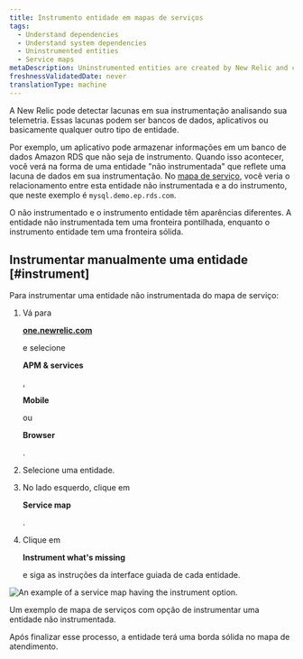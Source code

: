 ```yaml
---
title: Instrumento entidade em mapas de serviços
tags:
  - Understand dependencies
  - Understand system dependencies
  - Uninstrumented entities
  - Service maps
metaDescription: Uninstrumented entities are created by New Relic and can be easily instrumented by the customer
freshnessValidatedDate: never
translationType: machine
---
```



A New Relic pode detectar lacunas em sua instrumentação analisando sua telemetria. Essas lacunas podem ser bancos de dados, aplicativos ou basicamente qualquer outro tipo de entidade.

Por exemplo, um aplicativo pode armazenar informações em um banco de dados Amazon RDS que não seja de instrumento. Quando isso acontecer, você verá na forma de uma entidade "não instrumentada" que reflete uma lacuna de dados em sua instrumentação. No [mapa de serviço](/docs/new-relic-solutions/new-relic-one/ui-data/service-maps/introduction-service-maps), você veria o relacionamento entre esta entidade não instrumentada e a do instrumento, que neste exemplo é `mysql.demo.ep.rds.com`.

O não instrumentado e o instrumento entidade têm aparências diferentes. A entidade não instrumentada tem uma fronteira pontilhada, enquanto o instrumento entidade tem uma fronteira sólida.

## Instrumentar manualmente uma entidade [#instrument]

Para instrumentar uma entidade não instrumentada do mapa de serviço:

1. Vá para

   <DoNotTranslate>**[one.newrelic.com](https://one.newrelic.com/all-capabilities)**</DoNotTranslate>

   e selecione

   <DoNotTranslate>**APM & services**</DoNotTranslate>

   ,

   <DoNotTranslate>**Mobile**</DoNotTranslate>

   ou

   <DoNotTranslate>**Browser**</DoNotTranslate>

   .

2. Selecione uma entidade.

3. No lado esquerdo, clique em

   <DoNotTranslate>**Service map**</DoNotTranslate>

   .

4. Clique em

   <DoNotTranslate>**Instrument what's missing**</DoNotTranslate>

   e siga as instruções da interface guiada de cada entidade.

<img
  title="uninstrumented entity service map.png"
  alt="An example of a service map having the instrument option."
  src={ServiceMapUninstrumentedEntity}
/>

<figcaption>
  Um exemplo de mapa de serviços com opção de instrumentar uma entidade não instrumentada.
</figcaption>

Após finalizar esse processo, a entidade terá uma borda sólida no mapa de atendimento.